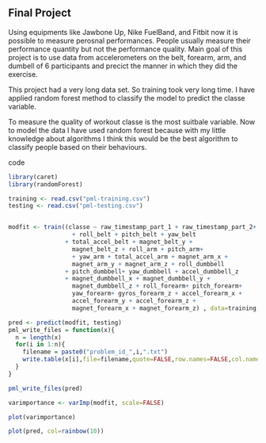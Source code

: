 ## Final Project

Using equipments like Jawbone Up, Nike FuelBand, and Fitbit
now it is possible to measure perosnal performances. People
usually measure their performance quantity but not the performance
quality. Main goal of this project is to use data from accelerometers
on the belt, forearm, arm, and dumbell of 6 participants and precict
the manner in which they did the exercise.

This project had a very long data set.
So training took very long time.
I have applied random forest method to classify the model to 
predict the classe variable.

To measure the quality of workout classe is the most suitbale variable.
Now to model the data I have used random forest because with my little 
knowledge about algorithms I think this would be the best algorithm to 
classify people based on their behaviours.

code 

```r
library(caret)
library(randomForest)

training <- read.csv("pml-training.csv")
testing <- read.csv("pml-testing.csv")


modfit <- train((classe ~ raw_timestamp_part_1 + raw_timestamp_part_2+
                  + roll_belt + pitch_belt + yaw_belt
                + total_accel_belt + magnet_belt_y +
                  magnet_belt_z + roll_arm + pitch_arm+
                  + yaw_arm + total_accel_arm + magnet_arm_x +
                  magnet_arm_y + magnet_arm_z + roll_dumbbell
                + pitch_dumbbell+ yaw_dumbbell + accel_dumbbell_z
                + magnet_dumbbell_x + magnet_dumbbell_y +
                  magnet_dumbbell_z + roll_forearm+ pitch_forearm+
                  yaw_forearm+ gyros_forearm_z + accel_forearm_x +
                  accel_forearm_y + accel_forearm_z +
                  magnet_forearm_x + magnet_forearm_z) , data=training, method="rf")

pred <- predict(modfit, testing)
pml_write_files = function(x){
  n = length(x)
  for(i in 1:n){
    filename = paste0("problem_id_",i,".txt")
    write.table(x[i],file=filename,quote=FALSE,row.names=FALSE,col.names=FALSE)
  }
}

pml_write_files(pred) 

varimportance <- varImp(modfit, scale=FALSE)

plot(varimportance)

plot(pred, col=rainbow(10))


```